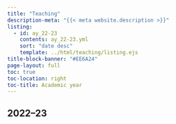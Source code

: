```yaml
---
title: "Teaching"
description-meta: "{{< meta website.description >}}"
listing:
  - id: ay_22-23
    contents: ay_22-23.yml
    sort: "date desc"
    template: ../html/teaching/listing.ejs
title-block-banner: "#EE6A24"
page-layout: full
toc: true
toc-location: right
toc-title: Academic year
---
```


## 2022–23

:::{#ay_22-23}
:::
